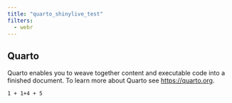 ```yaml
---
title: "quarto_shinylive_test"
filters:
  - webr
---
```


## Quarto

Quarto enables you to weave together content and executable code into a finished document. To learn more about Quarto see <https://quarto.org>.

```webr-r
1 + 1+4 + 5
```

